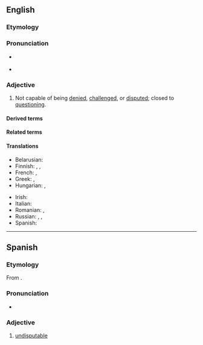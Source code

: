==English==

===Etymology===
{{prefix|en|in|controvertible}}

===Pronunciation===
* {{a|UK}} {{IPA|/ˌɪŋ.kɒn.tɹəˈvɜː.təbl̩/|lang=en}}
* {{audio|En-uk-incontrovertible.ogg|Audio (UK)|lang=en}}

===Adjective===
{{en-adj}}

# Not capable of being [[denied]], [[challenged]], or [[disputed]]; closed to [[question]]ing.
#: {{ux|en|Her statement that Hitler was evil is '''incontrovertible'''.}}
#: {{syn|en|indisputable|undeniable|unquestionable}}
#: {{ant|en|controvertible}}

====Derived terms====
{{der2|lang=en|incontrovertibility|incontrovertibly}}

====Related terms====
{{rel2|lang=en|controvert|controversy}}

====Translations====
{{trans-top|Not capable of being denied, challenged, or disputed; closed to questioning}}
* Belarusian: {{t-needed|be}}
* Finnish: {{t+|fi|kiistaton}}, {{t|fi|kieltämätön}}, {{t+|fi|kiistämätön}}
* French: {{t+|fr|irréfutable}}, {{t+|fr|incontestable}}
* Greek: {{t+|el|αναμφισβήτητος}}, {{t+|el|αδιάσειστος}}
* Hungarian: {{t+|hu|kétségbevonhatatlan}}, {{t|hu|tagadhatatlan}}
{{trans-mid}}
* Irish: {{t|ga|dobhréagnaithe}}
* Italian: {{t+|it|incontrovertibile}}
* Romanian: {{t+|ro|irefutabil|m}}, {{t|ro|necontroversabil|m}} {{qualifier|rare}}
* Russian: {{t+|ru|неопровержимый}}, {{t+|ru|неоспоримый}}, {{t+|ru|несомне́нный}}
* Spanish: {{t|es|impepinable}}
{{trans-bottom}}

----

==Spanish==

===Etymology===
From {{af|es|in-|controvertible}}.

===Pronunciation===
* {{es-IPA}}

===Adjective===
{{es-adj}}

# [[undisputable]]